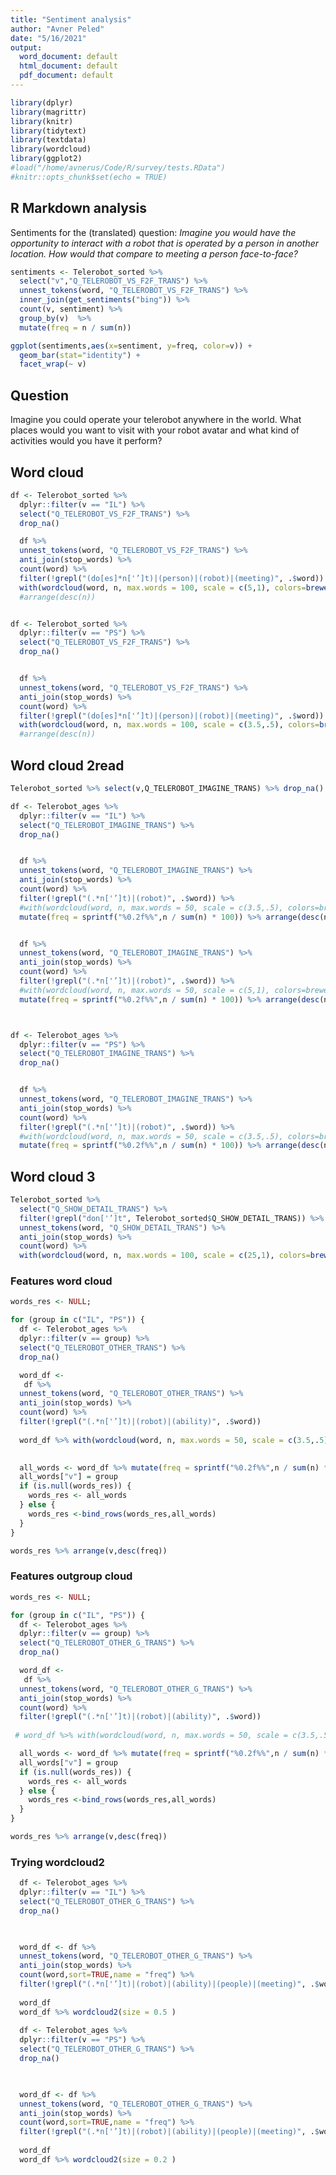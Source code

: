 ```yaml
---
title: "Sentiment analysis"
author: "Avner Peled"
date: "5/16/2021"
output:
  word_document: default
  html_document: default
  pdf_document: default
---
```


```r
library(dplyr)
library(magrittr)
library(knitr)
library(tidytext)
library(textdata)
library(wordcloud)
library(ggplot2)
#load("/home/avnerus/Code/R/survey/tests.RData")
#knitr::opts_chunk$set(echo = TRUE)
```

## R Markdown analysis

Sentiments for the (translated) question:
_Imagine you would have the opportunity to interact with a robot that is operated by a person in another location. 
How would that compare to meeting a person face-to-face?_

```r
sentiments <- Telerobot_sorted %>% 
  select("v","Q_TELEROBOT_VS_F2F_TRANS") %>%
  unnest_tokens(word, "Q_TELEROBOT_VS_F2F_TRANS") %>%
  inner_join(get_sentiments("bing")) %>%
  count(v, sentiment) %>%
  group_by(v)  %>%
  mutate(freq = n / sum(n))

ggplot(sentiments,aes(x=sentiment, y=freq, color=v)) + 
  geom_bar(stat="identity") + 
  facet_wrap(~ v) 

```
  
## Question
Imagine you could operate your telerobot anywhere in the world.
What places would you want to visit with your robot avatar and what kind of activities would you have it perform?

## Word cloud
```r

df <- Telerobot_sorted %>% 
  dplyr::filter(v == "IL") %>%
  select("Q_TELEROBOT_VS_F2F_TRANS") %>%
  drop_na() 

  df %>%
  unnest_tokens(word, "Q_TELEROBOT_VS_F2F_TRANS") %>%
  anti_join(stop_words) %>%
  count(word) %>%
  filter(!grepl("(do[es]*n['’]t)|(person)|(robot)|(meeting)", .$word)) %>%
  with(wordcloud(word, n, max.words = 100, scale = c(5,1), colors=brewer.pal(8, "Dark2")))
  #arrange(desc(n))


df <- Telerobot_sorted %>% 
  dplyr::filter(v == "PS") %>%
  select("Q_TELEROBOT_VS_F2F_TRANS") %>%
  drop_na()


  df %>%
  unnest_tokens(word, "Q_TELEROBOT_VS_F2F_TRANS") %>%
  anti_join(stop_words) %>%
  count(word) %>%
  filter(!grepl("(do[es]*n['’]t)|(person)|(robot)|(meeting)", .$word)) %>%
  with(wordcloud(word, n, max.words = 100, scale = c(3.5,.5), colors=brewer.pal(8, "Dark2")))
  #arrange(desc(n))

```
## Word cloud 2read
```r

Telerobot_sorted %>% select(v,Q_TELEROBOT_IMAGINE_TRANS) %>% drop_na() %>% filter(Q_TELEROBOT_IMAGINE_TRANS != "") %>% count(v)

df <- Telerobot_ages %>% 
  dplyr::filter(v == "IL") %>%
  select("Q_TELEROBOT_IMAGINE_TRANS") %>%
  drop_na() 


  df %>%
  unnest_tokens(word, "Q_TELEROBOT_IMAGINE_TRANS") %>%
  anti_join(stop_words) %>%
  count(word) %>%
  filter(!grepl("(.*n['’]t)|(robot)", .$word)) %>%
  #with(wordcloud(word, n, max.words = 50, scale = c(3.5,.5), colors=brewer.pal(8, "Dark2")))
  mutate(freq = sprintf("%0.2f%%",n / sum(n) * 100)) %>% arrange(desc(n))


  df %>%
  unnest_tokens(word, "Q_TELEROBOT_IMAGINE_TRANS") %>%
  anti_join(stop_words) %>%
  count(word) %>%
  filter(!grepl("(.*n['’]t)|(robot)", .$word)) %>%
  #with(wordcloud(word, n, max.words = 50, scale = c(5,1), colors=brewer.pal(8, "Dark2")))
  mutate(freq = sprintf("%0.2f%%",n / sum(n) * 100)) %>% arrange(desc(n))



df <- Telerobot_ages %>% 
  dplyr::filter(v == "PS") %>%
  select("Q_TELEROBOT_IMAGINE_TRANS") %>%
  drop_na()


  df %>%
  unnest_tokens(word, "Q_TELEROBOT_IMAGINE_TRANS") %>%
  anti_join(stop_words) %>%
  count(word) %>%
  filter(!grepl("(.*n['’]t)|(robot)", .$word)) %>%
  #with(wordcloud(word, n, max.words = 50, scale = c(3.5,.5), colors=brewer.pal(8, "Dark2")))
  mutate(freq = sprintf("%0.2f%%",n / sum(n) * 100)) %>% arrange(desc(n))
```


## Word cloud 3
```r
Telerobot_sorted %>% 
  select("Q_SHOW_DETAIL_TRANS") %>%
  filter(!grepl("don['’]t", Telerobot_sorted$Q_SHOW_DETAIL_TRANS)) %>%
  unnest_tokens(word, "Q_SHOW_DETAIL_TRANS") %>%
  anti_join(stop_words) %>%
  count(word) %>%
  with(wordcloud(word, n, max.words = 100, scale = c(25,1), colors=brewer.pal(8, "Dark2")))
```

### Features word cloud
```r
words_res <- NULL;

for (group in c("IL", "PS")) {
  df <- Telerobot_ages %>% 
  dplyr::filter(v == group) %>%
  select("Q_TELEROBOT_OTHER_TRANS") %>%
  drop_na()

  word_df <-  
   df %>%
  unnest_tokens(word, "Q_TELEROBOT_OTHER_TRANS") %>%
  anti_join(stop_words) %>%
  count(word) %>%
  filter(!grepl("(.*n['’]t)|(robot)|(ability)", .$word)) 
  
  word_df %>% with(wordcloud(word, n, max.words = 50, scale = c(3.5,.5), colors=brewer.pal(8, "Dark2")))

  
  all_words <- word_df %>% mutate(freq = sprintf("%0.2f%%",n / sum(n) * 100)) %>% arrange(desc(n))
  all_words["v"] = group
  if (is.null(words_res)) {
    words_res <- all_words
  } else {
    words_res <-bind_rows(words_res,all_words)
  }
}

words_res %>% arrange(v,desc(freq))

```

### Features outgroup cloud
```r
words_res <- NULL;

for (group in c("IL", "PS")) {
  df <- Telerobot_ages %>% 
  dplyr::filter(v == group) %>%
  select("Q_TELEROBOT_OTHER_G_TRANS") %>%
  drop_na()

  word_df <-  
   df %>%
  unnest_tokens(word, "Q_TELEROBOT_OTHER_G_TRANS") %>%
  anti_join(stop_words) %>%
  count(word) %>%
  filter(!grepl("(.*n['’]t)|(robot)|(ability)", .$word)) 
  
 # word_df %>% with(wordcloud(word, n, max.words = 50, scale = c(3.5,.5), colors=brewer.pal(8, "Dark2")))

  all_words <- word_df %>% mutate(freq = sprintf("%0.2f%%",n / sum(n) * 100)) %>% arrange(desc(n))
  all_words["v"] = group
  if (is.null(words_res)) {
    words_res <- all_words
  } else {
    words_res <-bind_rows(words_res,all_words)
  }
}

words_res %>% arrange(v,desc(freq))
```
### Trying wordcloud2
```r
  df <- Telerobot_ages %>% 
  dplyr::filter(v == "IL") %>%
  select("Q_TELEROBOT_OTHER_G_TRANS") %>%
  drop_na()


  
  word_df <- df %>%
  unnest_tokens(word, "Q_TELEROBOT_OTHER_G_TRANS") %>%
  anti_join(stop_words) %>%
  count(word,sort=TRUE,name = "freq") %>%
  filter(!grepl("(.*n['’]t)|(robot)|(ability)|(people)|(meeting)", .$word))
  
  word_df
  word_df %>% wordcloud2(size = 0.5 )
  
  df <- Telerobot_ages %>% 
  dplyr::filter(v == "PS") %>%
  select("Q_TELEROBOT_OTHER_G_TRANS") %>%
  drop_na()


  
  word_df <- df %>%
  unnest_tokens(word, "Q_TELEROBOT_OTHER_G_TRANS") %>%
  anti_join(stop_words) %>%
  count(word,sort=TRUE,name = "freq") %>%
  filter(!grepl("(.*n['’]t)|(robot)|(ability)|(people)|(meeting)", .$word))
  
  word_df
  word_df %>% wordcloud2(size = 0.2 )
  
  
```


